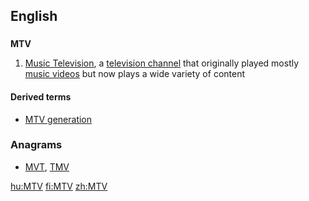 ==English==
{{wikipedia}}

==={{initialism}}===
'''MTV'''

#[[w:MTV|Music Television]], a [[television channel]] that originally played mostly [[music video]]s but now plays a wide variety of content

====Derived terms====
*[[MTV generation]]

===Anagrams===
* [[MVT#English|MVT]], [[TMV#English|TMV]]

[[hu:MTV]]
[[fi:MTV]]
[[zh:MTV]]